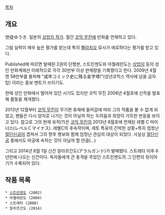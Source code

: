 [[목차]]
== 개요 ==
世徒ゆうき. 일본의 [[상업지 작가]]. 월간 [[코믹 무진]]에 만화를 연재하고 있다.

그림 실력이 매우 높은 평가를 받는데 특히 [[펠라치오]] 묘사가 에로하다는 평가를 받고 있다.

Published에 따르면 발매된 2권의 단행본, 스트린젠도와 아첼레란도는 [[상업지]] 등의 성인 만화계에선 이례적으로 각각 30만부 이상 판매량을 기록했다고 한다. 2009년 4월엔 58만부를 돌파해 "成年コミック史に残る金字塔!"(성년코믹스 역사에 남을 금자탑) 이라는 홍보 멘트가 쓰이기도.

한때 성인 만화에서 떨어져 있던 시기도 있지만 코믹 무진 2008년 4월호에 신작을 발표해 활동을 재개했다.

2013년 12월부터 [[코믹 무진]]이 무기한 휴재에 들어감에 따라 그의 작품을 볼 수 없게 되었고, 팬들은 다시 양지로 나가는 것이 아닐까 하는 두려움과 희망이 가득한 반응을 보이고 있다. 참고로 그의 현재 유작(?)은 [[코믹 무진]]의 2013년 8월호에 연재된 레벨 C 마이너스(レベルＣマイナス). 레벨C의 후속작이며, 세토 특유의 긴박한 상황+특히 엄청난 [[절단신공]]이 겹쳐서 그의 향후 행보와 함께 엄청난 관심의 대상이 되었다. 사실상 [[절단신공]] 중에서도 마공에 속하는 것이 아닐까 할 만큼(…)

그리고 2014년 8월 1일 신간 알라르간도(アラルガンド)가 발매됐다. 스트레타 이후 6년만에 나오는 신간이다. 독자들에게 큰 충격을 주었던 스트린젠도의 그 단편의 뒷이야기가 수록되어 있다.

== 작품 목록 ==
 * [[스트린젠도]] (2002)
 * 아첼레란도 (2004)
 * 스트레타 (2008)
 * 알라르간도 (2014)
